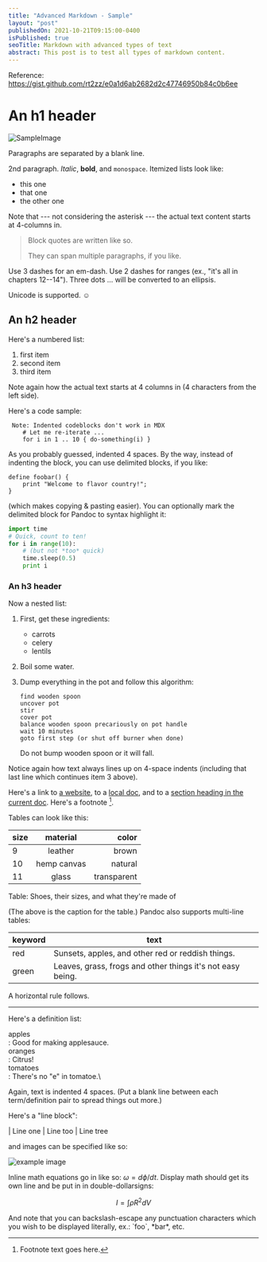 ```yaml
---
title: "Advanced Markdown - Sample"
layout: "post"
publishedOn: 2021-10-21T09:15:00-0400
isPublished: true
seoTitle: Markdown with advanced types of text
abstract: This post is to test all types of markdown content.
---
```


Reference: https://gist.github.com/rt2zz/e0a1d6ab2682d2c47746950b84c0b6ee

# An h1 header

![SampleImage](../images/SampleImage.jpg)

Paragraphs are separated by a blank line.

2nd paragraph. _Italic_, **bold**, and `monospace`. Itemized lists look like:

- this one
- that one
- the other one

Note that --- not considering the asterisk --- the actual text content starts at 4-columns in.

> Block quotes are
> written like so.
>
> They can span multiple paragraphs,
> if you like.

Use 3 dashes for an em-dash. Use 2 dashes for ranges (ex., "it's all in chapters 12--14"). Three dots ... will be converted to an ellipsis.

Unicode is supported. ☺

## An h2 header

Here's a numbered list:

1.  first item
2.  second item
3.  third item

Note again how the actual text starts at 4 columns in (4 characters from the left side).

Here's a code sample:

```
 Note: Indented codeblocks don't work in MDX
    # Let me re-iterate ...
    for i in 1 .. 10 { do-something(i) }
```

As you probably guessed, indented 4 spaces. By the way, instead of indenting the block, you can use delimited blocks, if you like:

```
define foobar() {
    print "Welcome to flavor country!";
}
```

(which makes copying & pasting easier). You can optionally mark the delimited block for Pandoc to syntax highlight it:

```python
import time
# Quick, count to ten!
for i in range(10):
    # (but not *too* quick)
    time.sleep(0.5)
    print i
```

### An h3 header

Now a nested list:

1.  First, get these ingredients:

    - carrots
    - celery
    - lentils

2.  Boil some water.

3.  Dump everything in the pot and follow this algorithm:

        find wooden spoon
        uncover pot
        stir
        cover pot
        balance wooden spoon precariously on pot handle
        wait 10 minutes
        goto first step (or shut off burner when done)

    Do not bump wooden spoon or it will fall.

Notice again how text always lines up on 4-space indents (including that last line which continues item 3 above).

Here's a link to [a website](http://foo.bar), to a [local doc](local-doc.html), and to a [section heading in the current doc](#an-h2-header). Here's a footnote [^1].

[^1]: Footnote text goes here.

Tables can look like this:

| size |  material   |       color |
| :--- | :---------: | ----------: |
| 9    |   leather   |       brown |
| 10   | hemp canvas |     natural |
| 11   |    glass    | transparent |

Table: Shoes, their sizes, and what they're made of

(The above is the caption for the table.) Pandoc also supports
multi-line tables:

| keyword | text                                                       |
| ------- | ---------------------------------------------------------- |
| red     | Sunsets, apples, and other red or reddish things.          |
| green   | Leaves, grass, frogs and other things it's not easy being. |

A horizontal rule follows.

---

Here's a definition list:

apples\
: Good for making applesauce.\
oranges\
: Citrus!\
tomatoes\
: There's no "e" in tomatoe.\

Again, text is indented 4 spaces. (Put a blank line between each term/definition pair to spread things out more.)

Here's a "line block":

| Line one
| Line too
| Line tree

and images can be specified like so:

![example image](../images/SampleImage.jpg)

Inline math equations go in like so: $\omega = d\phi / dt$. Display math should get its own line and be put in in double-dollarsigns:

$$I = \int \rho R^{2} dV$$

And note that you can backslash-escape any punctuation characters which you wish to be displayed literally, ex.: \`foo\`, \*bar\*, etc.
